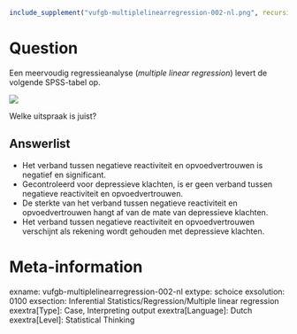 ```{r, echo = FALSE, results = "hide"}
include_supplement("vufgb-multiplelinearregression-002-nl.png", recursive = TRUE)
```

Question
========
Een meervoudig regressieanalyse (*multiple linear regression*) levert de volgende SPSS-tabel op. 

![](vufgb-multiplelinearregression-002-nl.png)

Welke uitspraak is juist?

Answerlist
----------
* Het verband tussen negatieve reactiviteit en opvoedvertrouwen is negatief en significant.
* Gecontroleerd voor depressieve klachten, is er geen verband tussen negatieve reactiviteit en opvoedvertrouwen.
* De sterkte van het verband tussen negatieve reactiviteit en opvoedvertrouwen hangt af van de mate van depressieve klachten.
* Het verband tussen negatieve reactiviteit en opvoedvertrouwen verschijnt als rekening wordt gehouden met depressieve klachten.

Meta-information
================
exname: vufgb-multiplelinearregression-002-nl
extype: schoice
exsolution: 0100
exsection: Inferential Statistics/Regression/Multiple linear regression
exextra[Type]: Case, Interpreting output
exextra[Language]: Dutch
exextra[Level]: Statistical Thinking